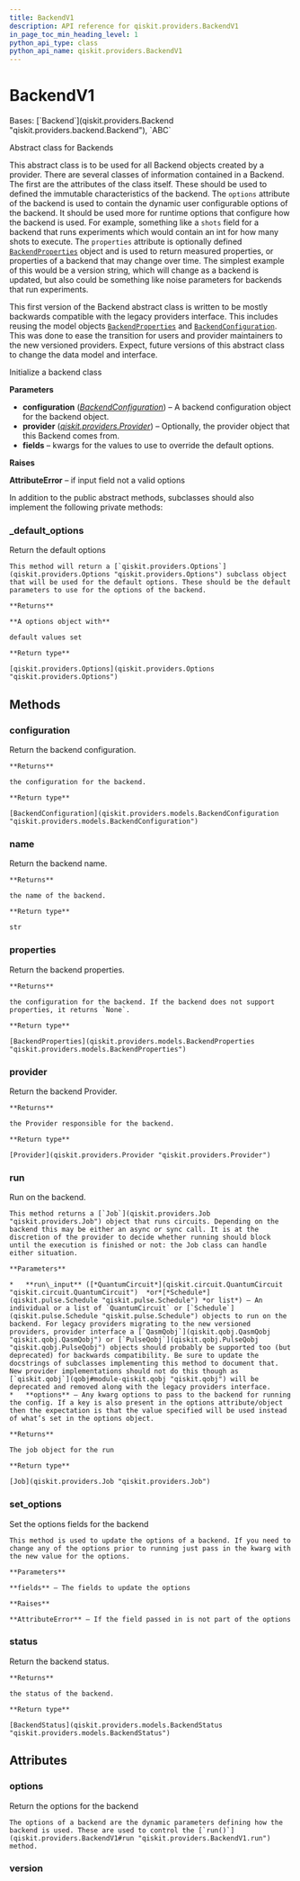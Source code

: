 ```yaml
---
title: BackendV1
description: API reference for qiskit.providers.BackendV1
in_page_toc_min_heading_level: 1
python_api_type: class
python_api_name: qiskit.providers.BackendV1
---
```


# BackendV1

<Class id="qiskit.providers.BackendV1" isDedicatedPage={true} github="https://github.com/qiskit/qiskit/tree/stable/0.24/qiskit/providers/backend.py" signature="BackendV1(configuration, provider=None, **fields)">
  Bases: [`Backend`](qiskit.providers.Backend "qiskit.providers.backend.Backend"), `ABC`

  Abstract class for Backends

  This abstract class is to be used for all Backend objects created by a provider. There are several classes of information contained in a Backend. The first are the attributes of the class itself. These should be used to defined the immutable characteristics of the backend. The `options` attribute of the backend is used to contain the dynamic user configurable options of the backend. It should be used more for runtime options that configure how the backend is used. For example, something like a `shots` field for a backend that runs experiments which would contain an int for how many shots to execute. The `properties` attribute is optionally defined [`BackendProperties`](qiskit.providers.models.BackendProperties "qiskit.providers.models.BackendProperties") object and is used to return measured properties, or properties of a backend that may change over time. The simplest example of this would be a version string, which will change as a backend is updated, but also could be something like noise parameters for backends that run experiments.

  This first version of the Backend abstract class is written to be mostly backwards compatible with the legacy providers interface. This includes reusing the model objects [`BackendProperties`](qiskit.providers.models.BackendProperties "qiskit.providers.models.BackendProperties") and [`BackendConfiguration`](qiskit.providers.models.BackendConfiguration "qiskit.providers.models.BackendConfiguration"). This was done to ease the transition for users and provider maintainers to the new versioned providers. Expect, future versions of this abstract class to change the data model and interface.

  Initialize a backend class

  **Parameters**

  *   **configuration** ([*BackendConfiguration*](qiskit.providers.models.BackendConfiguration "qiskit.providers.models.BackendConfiguration")) – A backend configuration object for the backend object.
  *   **provider** ([*qiskit.providers.Provider*](qiskit.providers.Provider "qiskit.providers.Provider")) – Optionally, the provider object that this Backend comes from.
  *   **fields** – kwargs for the values to use to override the default options.

  **Raises**

  **AttributeError** – if input field not a valid options

  In addition to the public abstract methods, subclasses should also implement the following private methods:

  ### \_default\_options

  <Function id="qiskit.providers.BackendV1._default_options" name="_default_options" signature="abstract classmethod _default_options()">
    Return the default options

    This method will return a [`qiskit.providers.Options`](qiskit.providers.Options "qiskit.providers.Options") subclass object that will be used for the default options. These should be the default parameters to use for the options of the backend.

    **Returns**

    **A options object with**

    default values set

    **Return type**

    [qiskit.providers.Options](qiskit.providers.Options "qiskit.providers.Options")
  </Function>

  ## Methods

  <span id="qiskit-providers-backendv1-configuration" />

  ### configuration

  <Function id="qiskit.providers.BackendV1.configuration" name="configuration" signature="BackendV1.configuration()">
    Return the backend configuration.

    **Returns**

    the configuration for the backend.

    **Return type**

    [BackendConfiguration](qiskit.providers.models.BackendConfiguration "qiskit.providers.models.BackendConfiguration")
  </Function>

  <span id="qiskit-providers-backendv1-name" />

  ### name

  <Function id="qiskit.providers.BackendV1.name" name="name" signature="BackendV1.name()">
    Return the backend name.

    **Returns**

    the name of the backend.

    **Return type**

    str
  </Function>

  <span id="qiskit-providers-backendv1-properties" />

  ### properties

  <Function id="qiskit.providers.BackendV1.properties" name="properties" signature="BackendV1.properties()">
    Return the backend properties.

    **Returns**

    the configuration for the backend. If the backend does not support properties, it returns `None`.

    **Return type**

    [BackendProperties](qiskit.providers.models.BackendProperties "qiskit.providers.models.BackendProperties")
  </Function>

  <span id="qiskit-providers-backendv1-provider" />

  ### provider

  <Function id="qiskit.providers.BackendV1.provider" name="provider" signature="BackendV1.provider()">
    Return the backend Provider.

    **Returns**

    the Provider responsible for the backend.

    **Return type**

    [Provider](qiskit.providers.Provider "qiskit.providers.Provider")
  </Function>

  <span id="qiskit-providers-backendv1-run" />

  ### run

  <Function id="qiskit.providers.BackendV1.run" name="run" signature="abstract BackendV1.run(run_input, **options)">
    Run on the backend.

    This method returns a [`Job`](qiskit.providers.Job "qiskit.providers.Job") object that runs circuits. Depending on the backend this may be either an async or sync call. It is at the discretion of the provider to decide whether running should block until the execution is finished or not: the Job class can handle either situation.

    **Parameters**

    *   **run\_input** ([*QuantumCircuit*](qiskit.circuit.QuantumCircuit "qiskit.circuit.QuantumCircuit")  *or*[*Schedule*](qiskit.pulse.Schedule "qiskit.pulse.Schedule") *or list*) – An individual or a list of `QuantumCircuit` or [`Schedule`](qiskit.pulse.Schedule "qiskit.pulse.Schedule") objects to run on the backend. For legacy providers migrating to the new versioned providers, provider interface a [`QasmQobj`](qiskit.qobj.QasmQobj "qiskit.qobj.QasmQobj") or [`PulseQobj`](qiskit.qobj.PulseQobj "qiskit.qobj.PulseQobj") objects should probably be supported too (but deprecated) for backwards compatibility. Be sure to update the docstrings of subclasses implementing this method to document that. New provider implementations should not do this though as [`qiskit.qobj`](qobj#module-qiskit.qobj "qiskit.qobj") will be deprecated and removed along with the legacy providers interface.
    *   **options** – Any kwarg options to pass to the backend for running the config. If a key is also present in the options attribute/object then the expectation is that the value specified will be used instead of what’s set in the options object.

    **Returns**

    The job object for the run

    **Return type**

    [Job](qiskit.providers.Job "qiskit.providers.Job")
  </Function>

  <span id="qiskit-providers-backendv1-set-options" />

  ### set\_options

  <Function id="qiskit.providers.BackendV1.set_options" name="set_options" signature="BackendV1.set_options(**fields)">
    Set the options fields for the backend

    This method is used to update the options of a backend. If you need to change any of the options prior to running just pass in the kwarg with the new value for the options.

    **Parameters**

    **fields** – The fields to update the options

    **Raises**

    **AttributeError** – If the field passed in is not part of the options
  </Function>

  <span id="qiskit-providers-backendv1-status" />

  ### status

  <Function id="qiskit.providers.BackendV1.status" name="status" signature="BackendV1.status()">
    Return the backend status.

    **Returns**

    the status of the backend.

    **Return type**

    [BackendStatus](qiskit.providers.models.BackendStatus "qiskit.providers.models.BackendStatus")
  </Function>

  ## Attributes

  ### options

  <Attribute id="qiskit.providers.BackendV1.options" name="options">
    Return the options for the backend

    The options of a backend are the dynamic parameters defining how the backend is used. These are used to control the [`run()`](qiskit.providers.BackendV1#run "qiskit.providers.BackendV1.run") method.
  </Attribute>

  ### version

  <Attribute id="qiskit.providers.BackendV1.version" name="version" attributeValue="= 1" />
</Class>


